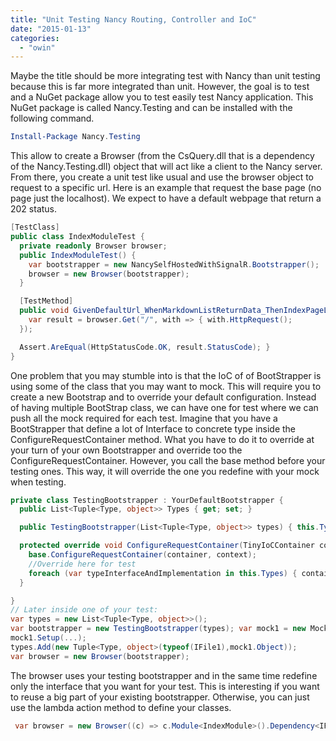 ```yaml
---
title: "Unit Testing Nancy Routing, Controller and IoC"
date: "2015-01-13"
categories: 
  - "owin"
---
```


Maybe the title should be more integrating test with Nancy than unit testing because this is far more integrated than unit. However, the goal is to test and a NuGet package allow you to test easily test Nancy application. This NuGet package is called Nancy.Testing and can be installed with the following command.

```powershell
Install-Package Nancy.Testing 
``` 

This allow to create a Browser (from the CsQuery.dll that is a dependency of the Nancy.Testing.dll) object that will act like a client to the Nancy server. From there, you create a unit test like usual and use the browser object to request to a specific url. Here is an example that request the base page (no page just the localhost). We expect to have a default webpage that return a 202 status.


```csharp
[TestClass] 
public class IndexModuleTest { 
  private readonly Browser browser; 
  public IndexModuleTest() { 
    var bootstrapper = new NancySelfHostedWithSignalR.Bootstrapper(); 
    browser = new Browser(bootstrapper); 
  }

  [TestMethod] 
  public void GivenDefaultUrl_WhenMarkdownListReturnData_ThenIndexPageLoad() { 
    var result = browser.Get("/", with => { with.HttpRequest(); 
  });

  Assert.AreEqual(HttpStatusCode.OK, result.StatusCode); } 
} 
```

One problem that you may stumble into is that the IoC of of BootStrapper is using some of the class that you may want to mock. This will require you to create a new Bootstrap and to override your default configuration. Instead of having multiple BootStrap class, we can have one for test where we can push all the mock required for each test. Imagine that you have a BootStrapper that define a lot of Interface to concrete type inside the ConfigureRequestContainer method. What you have to do it to override at your turn of your own Bootstrapper and override too the ConfigureRequestContainer. However, you call the base method before your testing ones. This way, it will override the one you redefine with your mock when testing.


```csharp
private class TestingBootstrapper : YourDefaultBootstrapper { 
  public List<Tuple<Type, object>> Types { get; set; }

  public TestingBootstrapper(List<Tuple<Type, object>> types) { this.Types = types; }

  protected override void ConfigureRequestContainer(TinyIoCContainer container, NancyContext context) { 
    base.ConfigureRequestContainer(container, context); 
    //Override here for test 
    foreach (var typeInterfaceAndImplementation in this.Types) { container.Register(typeInterfaceAndImplementation.Item1, typeInterfaceAndImplementation.Item2); } 
  } 

} 
// Later inside one of your test: 
var types = new List<Tuple<Type, object>>(); 
var bootstrapper = new TestingBootstrapper(types); var mock1 = new Mock<IFile1>(); 
mock1.Setup(...); 
types.Add(new Tuple<Type, object>(typeof(IFile1),mock1.Object)); 
var browser = new Browser(bootstrapper); 
```

The browser uses your testing bootstrapper and in the same time redefine only the interface that you want for your test. This is interesting if you want to reuse a big part of your existing bootstrapper. Otherwise, you can just use the lambda action method to define your classes. 

```csharp
 var browser = new Browser((c) => c.Module<IndexModule>().Dependency<IFile1>(mock1.Object)) 
```
